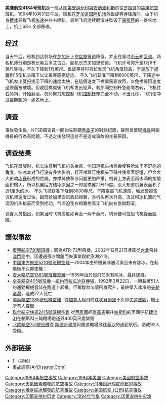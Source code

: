 {{noteTA
|1=zh-hans:黑匣子;zh-hk:黑盒;zh-tw:黑盒子;
}}
{{Infobox Airliner accident|
name=美鷹航空4184號班機空難|
Crash image=49ac - American Eagle ATR 72-212; N407AT@SXM;04.02.1999 (8296634907).jpg|
Image caption=與失事客機相似的ATR72 |
Date=1994年10月31日 |
Type=[[机身積冰|机身積冰]] |
Site={{USA}}[[印第安納州|印第安納州]]羅斯藍一處農地 |
Fatalities=68 |
Injuries=0 |
Aircraft Type=[[ATR-72|ATR-72-202]] |
|Origin= {{USA}}[[印第安納波利斯國際機場|印第安納波利斯國際機場]]
|Destination={{USA}}[[芝加哥國際機場|芝加哥國際機場]]
|Operator=[[美鷹航空|美鷹航空]]（現特使航空）
|Tail Number=N401AM
|Passengers=64
|Crew=4
|Survivors = 0
}}

'''美鹰航空4184号班机'''是一班从[[印第安纳州|印第安纳州]][[印第安纳波利斯|印第安纳波利斯]]前往[[芝加哥|芝加哥]]的[[美鹰航空|美鹰航空]]班机。1994年10月31日午后，班机在[[芝加哥国际机场|芝加哥国际机场]]外盘旋等待降落时，由于机身[[積冰|積冰]]导致飞机[[失速|失速]]并往右倾斜，最终飞机连续翻滚并坠毁于[[羅斯藍|羅斯藍]]的一处农地上，机上68人全部罹难。

== 经过 ==
当天午后，班机到达机场在[[芝加哥|芝加哥]]上空[[盘旋等待|盘旋等待]]降落，并正在穿过[[雨云|雨云]]和[[乱流|乱流]]。两名机师分别是机长奥兰多艾古亚，副机长杰夫加里安诺。飞机许可爬升至1万6千英尺等待，不久下降到1万英尺。盘旋等待时机长发现飞机角度较高，于是放下[[襟翼|襟翼]]到15使机头降下以让乘客感觉舒适。
不久飞机获准下降到8000英尺，下降途中飞机发出警报提示下降的速度太快，在這個速度下襟翼需要收回，以免襟翼因速度過快而被破壞。但收回襟翼後飞机却发出怪声，刹那间控制杆急剧向右转，飞机往右倾斜，开始翻滚，机师努力想控制飞机[[控制杆|控制杆]]却完全不动，不出几秒，飞机便冲进羅斯藍的一處农地上。

== 調查 ==

事故發生後，NTSB調查員一開始先聆聽[[黑盒子|黑盒子]]的對談紀錄，雖然曾懷疑[[機長|機長]]與副機長的行為有問題，不過之後發現這並不是造成事故的主要原因。

{{Citation needed|之後，NTSB仔細的解了[[ATR42|ATR42]]和[[ATR72|ATR72]]飛機的歷史，發現有幾起墜機事件和該事件極為相似。就在美鹰航空事发数年前，一架ATR-72在一机场盘旋等待降落，天气同样不怎么好，机师注意到飞机角度较高，并放襟翼使机鼻下降，然后机尾发出怪声，声音越来越大。突然飞机向左急剧翻滚，飞行员同样努力控制飞机，飞机却继续翻滚，几秒后飞机便穿出了云层。飞行员猛加动力，从68%加至100%，随后机师更加出力转驾驶杆，飞机终于得到了控制，高度不足1200英尺，并成功迫降。|time=2019-10-02}}

== 调查结果 ==
飞机在盘旋时，机长注意到飞机机头抬高，他知道机头抬高会使客舱处于不舒适的角度。结冰本对飞行没有多大影响，打开襟翼可使机头下降并使乘客舒适，但会大大影响[[冰脊|冰脊]]形成的位置。亦襟翼使积冰问题更加严重，机翼上方表面雨水滴的接触面积增大，所以机翼后方结冰原因之一即是襟翼打开15度。没人知道机翼表面积了近1厘米的冰。
不久飞机获准下降到8000英尺。下降提高飞机速度，触发警报告诉机师速度过快。副驾驶加里安诺收起襟翼，亦机头再次升高，流过积冰机翼的气流因机头抬高而受到扰动，气流迫使右襟翼抬高让飞机向右急剧翻滚。

调查人员指出，如果当时飞机高度如再高一两千英尺，机师便可拉起飞机從而脫險。

==類似事故==
* [[復興航空791號班機|復興航空791號班機]]：同為ATR-72型飛機，2002年12月21日凌晨從[[臺北|台北]]飛往[[澳門|澳門]]途中，因遭遇積冰問題而失事墜毀於澎湖外海。
* [[中國東方航空5210號班機空難|中國東方航空5210號班機空難]]—2004年由於機翼冰層污染且未有除冰，在起飛後不久即墜機；
* [[安大略航空1363號班機空難|安大略航空1363號班機空難]]—1989年由於起飛前未有除冰，最終墜機。
*[[全美航空405号班机空难|全美航空405號班機]] - [[紐約市|紐約市]][[拉瓜迪亞機場|拉瓜迪亞機場]]，1992年3月22日，一架載著51人的通勤飛機嘗試在跑道上起飛，但駕駛無法讓飛機爬升，最終墜入冰冷的[[夫勒辛灣|夫勒辛灣]]，造成27人死亡
* [[飛箭航空1285號班機空難|飛箭航空1285號班機空難]] -從[[加拿大|加拿大]]起飛前往[[坎貝爾堡|坎貝爾堡]]不久即[[失速|失速]][[墜毀|墜毀]]，機上所有人罹難
* [[聯合航空快運2415號班機空難|聯合航空快運2415號班機空難]] 從[[西雅圖|西雅圖]]經[[雅基馬|雅基馬]]飛往[[帕斯科·科拉斯|帕斯科]]的英國宇航[[捷流31|捷流31]]在帕斯科三城機場跑道外400英尺處墜毀
* [[北歐航空751號班機空難|北歐航空751號班機]]從 [[斯德哥爾摩|斯德哥爾摩]]阿蘭達機場飛往[[華沙|華沙]]的通勤航班。造成92人受傷。

== 外部链接 ==
*[http://v.youku.com/v_show/id_XMTA3ODg0MDY0.html] （视频）
*[http://www.airdisaster.com/cgi-bin/view_details.cgi?date=10311994&reg=N401AM&airline=American+Eagle 事故調查(AirDisaster.Com)] {{Wayback|url=http://www.airdisaster.com/cgi-bin/view_details.cgi?date=10311994&reg=N401AM&airline=American+Eagle |date=20091213112516 }}

{{1994年航空事故}}
{{Mayday NavBox}}

[[Category:1994年航空事故|Category:1994年航空事故]]
[[Category:1994年美国|Category:1994年美国]]
[[Category:美國航空事故|Category:美國航空事故]]
[[Category:天氣因素觸發的航空事故|Category:天氣因素觸發的航空事故]]
[[Category:飛機設計瑕疵而起的事故|Category:飛機設計瑕疵而起的事故]]
[[Category:機身結冰觸發的航空事故|Category:機身結冰觸發的航空事故]]
[[Category:美国航空_(公司)航空事故|Category:美国航空 (公司)航空事故]]
[[Category:印第安纳州历史|Category:印第安纳州历史]]
[[Category:1994年气象|Category:1994年气象]]
[[Category:印第安纳州灾难|Category:印第安纳州灾难]]